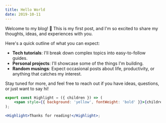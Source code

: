 ```yaml
---
title: Hello World
date: 2019-10-11
---
```


Welcome to my blog! 🎉 This is my first post, and I'm so excited to share my thoughts, ideas, and experiences with you.

Here's a quick outline of what you can expect:

-   **Tech tutorials**: I'll break down complex topics into easy-to-follow guides.
-   **Personal projects**: I'll showcase some of the things I'm building.
-   **Random musings**: Expect occasional posts about life, productivity, or anything that catches my interest.

Stay tuned for more, and feel free to reach out if you have ideas, questions, or just want to say hi!

```jsx
export const Highlight = ({ children }) => (
    <span style={{ background: 'yellow', fontWeight: 'bold' }}>{children}</span>
);

<Highlight>Thanks for reading!</Highlight>;
```
